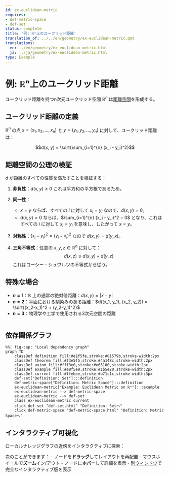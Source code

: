```yaml
---
id: ex-euclidean-metric
requires:
- def-metric-space
- def-set
status: complete
title: '例: ℝⁿ上のユークリッド距離'
translation_of: ../../en/geometry/ex-euclidean-metric.qmd
translations:
  en: ../en/geometry/ex-euclidean-metric.html
  ja: ../ja/geometry/ex-euclidean-metric.html
type: Example
---
```


# 例: ℝⁿ上のユークリッド距離

ユークリッド距離を持つn次元ユークリッド空間 $\mathbb{R}^n$ は[距離空間](def-metric-space.qmd)を形成する。

## ユークリッド距離の定義

$\mathbb{R}^n$ の点 $x = (x_1, x_2, ..., x_n)$ と $y = (y_1, y_2, ..., y_n)$ に対して、ユークリッド距離は：

$$d(x, y) = \sqrt{\sum_{i=1}^{n} (x_i - y_i)^2}$$

## 距離空間の公理の検証

$d$ が距離のすべての性質を満たすことを検証する：

1. **非負性**：$d(x, y) \geq 0$ これは平方和の平方根であるため。

2. **同一性**：
   - $x = y$ ならば、すべての $i$ に対して $x_i = y_i$ なので、$d(x, y) = 0$。
   - $d(x, y) = 0$ ならば、$\sum_{i=1}^{n} (x_i - y_i)^2 = 0$ となり、これはすべての $i$ に対して $x_i = y_i$ を意味し、したがって $x = y$。

3. **対称性**：$(x_i - y_i)^2 = (y_i - x_i)^2$ なので $d(x, y) = d(y, x)$。

4. **三角不等式**：任意の $x, y, z \in \mathbb{R}^n$ に対して：
   $$d(x, z) \leq d(x, y) + d(y, z)$$
   これはコーシー・シュワルツの不等式から従う。

## 特殊な場合

- **$n = 1$**：$\mathbb{R}$ 上の通常の絶対値距離：$d(x, y) = |x - y|$
- **$n = 2$**：平面における馴染みのある距離：$d((x_1, y_1), (x_2, y_2)) = \sqrt{(x_2-x_1)^2 + (y_2-y_1)^2}$
- **$n = 3$**：物理学や工学で使用される3次元空間の距離

```mermaid
```

## 依存関係グラフ

```mermaid
%%| fig-cap: "Local dependency graph"
graph TD
    classDef definition fill:#e1f5fe,stroke:#01579b,stroke-width:2px
    classDef theorem fill:#f3e5f5,stroke:#4a148c,stroke-width:2px
    classDef axiom fill:#fff3e0,stroke:#e65100,stroke-width:2px
    classDef example fill:#e8f5e9,stroke:#1b5e20,stroke-width:2px
    classDef current fill:#ffebee,stroke:#b71c1c,stroke-width:3px
    def-set["Definition: Set"]:::definition
    def-metric-space["Definition: Metric Space"]:::definition
    ex-euclidean-metric["Example: Euclidean Metric on ℝⁿ"]:::example
    ex-euclidean-metric --> def-metric-space
    ex-euclidean-metric --> def-set
    class ex-euclidean-metric current
    click def-set "def-set.html" "Definition: Setへ"
    click def-metric-space "def-metric-space.html" "Definition: Metric Spaceへ"
```

## インタラクティブ可視化

ローカルナレッジグラフの近傍をインタラクティブに探索：

::: {.graph-viz data-id="ex-euclidean-metric" data-width="700" data-height="500"}
:::

次のことができます：
- ノードを**ドラッグ**してレイアウトを再配置
- マウスホイールで**ズーム**イン/アウト
- ノードに**ホバー**して詳細を表示
- [別ウィンドウ](../../output/interactive/ex-euclidean-metric.html){target="_blank"}で完全なインタラクティブ版を表示
